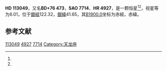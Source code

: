 {{Starbox begin
| name = HD 113049
}}
{{Starbox observe
| epoch = [[J2000.0|J2000.0]]
| constell = {{星座名待查}}<ref name=SIMBAD>{{cite web
 | url=http://simbad.u-strasbg.fr/simbad/sim-id?Ident=HR+4927
 | title=Pulsating variable Star
 | publisher=Centre de Données astronomiques de Strasbourg
 | work=SIMBAD
 | accessdate=2012-07-13
 | archive-date=2016-03-16
 | archive-url=https://web.archive.org/web/20160316165844/http://simbad.u-strasbg.fr/simbad/sim-id?Ident=HR+4927
 | dead-url=no
 }}</ref><ref name=DATA>{{cite web
 | url=http://vizier.u-strasbg.fr/viz-bin/VizieR-5?-out.add=.&-source=5050&-corr=PK=HR&-out.max=9999&HR=4927
 | title=VizieR Detailed Page
 | accessdate=2012-07-13
 | archive-date=2016-03-05
 | archive-url=https://web.archive.org/web/20160305222201/http://vizier.u-strasbg.fr/viz-bin/VizieR-5?-out.add=.&-source=5050&-corr=PK=HR&-out.max=9999&HR=4927
 | dead-url=no
 }}</ref>
| 星官 = 
| ra = {{RA|12|58|47.3}}<ref name=SIMBAD /><ref name=DATA />
| dec = {{DEC|+75|28|21}}<ref name=SIMBAD /><ref name=DATA />
| appmag_v = 6.01<ref name=SIMBAD /><ref name=DATA />
}}
{{Starbox character
| class = K0III<ref name=SIMBAD /><ref name=DATA />
| b-v = 0.99<ref name=SIMBAD /><ref name=DATA />
| u-b = 0.75<ref name=SIMBAD /><ref name=DATA />
| r-i = <ref name=SIMBAD /><ref name=DATA />
| variable = 
}}
{{Starbox astrometry
| radial_v = 0.75
| prop_mo_ra = -15
| parallax = 
| p_error = 
}}
{{Starbox catalog
| names =BD+76 473，[[SAO星表|SAO]] 7714，[[HD星表|HD]] 113049，[[HR星表|HR]] 4927}}
{{Starbox reference |Simbad=HR+4927}}
{{Starbox end}}

'''HD 113049'''，又名'''BD+76 473'''，'''SAO 7714'''、'''HR 4927'''，是一颗恒星<ref name=SIMBAD /><ref name=DATA />，视星等为6.01，位于[[銀道座標系|銀經]]122.32，[[銀道座標系|銀緯]]41.65，其[[B1900.0|B1900.0]]坐标为赤經{{RA|12|55|49.8}}，赤緯{{DEC|+76|41.65|42}}。

== 参考文献 ==
{{reflist}}

{{star-stub}}

[[Category:HD和HDE天體|113049]]
[[Category:HR天體|4927]]
[[Category:SAO天體|7714]]
[[Category:天龙座|Category:天龙座]]